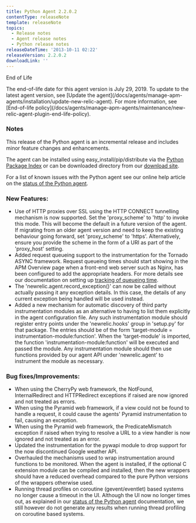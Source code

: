 ```yaml
---
title: Python Agent 2.2.0.2
contentType: releaseNote
template: releaseNote
topics:
  - Release notes
  - Agent release notes
  - Python release notes
releaseDateTime: '2013-10-11 02:22'
releaseVersion: 2.2.0.2
downloadLink: ''
---
```


End of Life

<Callout variant="important">
  The end-of-life date for this agent version is July 29, 2019. To update to the latest agent version, see [Update the agent](/docs/agents/manage-apm-agents/installation/update-new-relic-agent). For more information, see [End-of-life policy](/docs/agents/manage-apm-agents/maintenance/new-relic-agent-plugin-end-life-policy).
</Callout>

### Notes

This release of the Python agent is an incremental release and includes minor feature changes and enhancements.

The agent can be installed using easy_install/pip/distribute via the [Python Package Index](https://pypi.python.org/pypi/newrelic) or can be downloaded directory from our [download site](http://download.newrelic.com/python_agent/release/).

For a list of known issues with the Python agent see our online help article on the [status of the Python agent](https://newrelic.com/docs/python/status-of-python-agent).

### New Features:

* Use of HTTP proxies over SSL using the HTTP CONNECT tunnelling mechanism is now supported. Set the 'proxy_scheme' to 'http' to invoke this mode. This will become the default in a future version of the agent. If migrating from an older agent version and need to keep the existing behaviour going forward, set 'proxy_scheme' to 'https'. Alternatively, ensure you provide the scheme in the form of a URI as part of the 'proxy_host' setting.
* Added request queueing support to the instrumentation for the Tornado ASYNC framework. Request queueing times should start showing in the APM Overview page when a front-end web server such as Nginx, has been configured to add the appropriate headers. For more details see our documentation on setting up [tracking of queueing time](http://newrelic.com/docs/features/request-queuing-and-tracking-front-end-time).
* The 'newrelic.agent.record_exception()' can now be called without actually passing it any exception details. In this case, the details of any current exception being handled will be used instead.
* Added a new mechanism for automatic discovery of third party instrumentation modules as an alternative to having to list them explicitly in the agent configuration file. Any such instrumentation module should register entry points under the 'newrelic.hooks' group in 'setup.py' for that package. The entries should be of the form 'target-module = instrumentation-module:function'. When the 'target-module' is imported, the function 'instrumentation-module:function' will be executed and passed the module. Any instrumentation module should then use functions provided by our agent API under 'newrelic.agent' to instrument the module as necessary.

### Bug fixes/Improvements:

* When using the CherryPy web framework, the NotFound, InternalRedirect and HTTPRedirect exceptions if raised are now ignored and not treated as errors.
* When using the Pyramid web framework, if a view could not be found to handle a request, it could cause the agents' Pyramid instrumentation to fail, causing an exception.
* When using the Pyramid web framework, the PredicateMismatch exception if raised when trying to resolve a URL to a view handler is now ignored and not treated as an error.
* Updated the instrumentation for the pywapi module to drop support for the now discontinued Google weather API.
* Overhauled the mechanisms used to wrap instrumentation around functions to be monitored. When the agent is installed, if the optional C extension module can be compiled and installed, then the new wrappers should have a reduced overhead compared to the pure Python versions of the wrappers otherwise used.
* Running thread profiles on coroutine (gevent/eventlet) based systems no longer cause a timeout in the UI. Although the UI now no longer times out, as explained in our [status of the Python agent](https://newrelic.com/docs/python/status-of-python-agent) documentation, we still however do not generate any results when running thread profiling on coroutine based systems.
